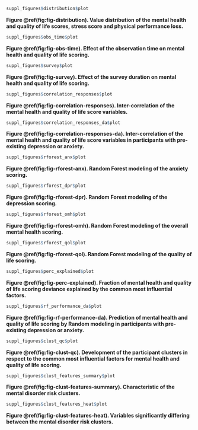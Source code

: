 ```{r fig-distribution, fig.width = 7.086614166, fig.height = 7.086614166, fig.cap = 'Value distribution of the mental health and quality of life scores, stress score and physical performance loss.'}

suppl_figures$distribution$plot

```

__Figure \@ref(fig:fig-distribution). Value distribution of the mental health and quality of life scores, stress score and physical performance loss.__



```{r fig-obs-time, fig.width = 7.086614166, fig.height = 9.055118101, fig.cap = 'Effect of the observation time on mental health and quality of life scoring.'}

suppl_figures$obs_time$plot

```

__Figure \@ref(fig:fig-obs-time). Effect of the observation time on mental health and quality of life scoring.__



```{r fig-survey, fig.width = 7.086614166, fig.height = 9.055118101, fig.cap = 'Effect of the survey duration on mental health and quality of life scoring.'}

suppl_figures$survey$plot

```

__Figure \@ref(fig:fig-survey). Effect of the survey duration on mental health and quality of life scoring.__



```{r fig-correlation-responses, fig.width = 7.086614166, fig.height = 7.086614166, fig.cap = 'Inter-correlation of the mental health and quality of life score variables.'}

suppl_figures$correlation_responses$plot

```

__Figure \@ref(fig:fig-correlation-responses). Inter-correlation of the mental health and quality of life score variables.__



```{r fig-correlation-responses-da, fig.width = 7.086614166, fig.height = 7.086614166, fig.cap = 'Inter-correlation of the mental health and quality of life score variables in participants with pre-existing depression or anxiety.'}

suppl_figures$correlation_responses_da$plot

```

__Figure \@ref(fig:fig-correlation-responses-da). Inter-correlation of the mental health and quality of life score variables in participants with pre-existing depression or anxiety.__



```{r fig-rforest-anx, fig.width = 7.086614166, fig.height = 7.086614166, fig.cap = 'Random Forest modeling of the anxiety scoring.'}

suppl_figures$rforest_anx$plot

```

__Figure \@ref(fig:fig-rforest-anx). Random Forest modeling of the anxiety scoring.__



```{r fig-rforest-dpr, fig.width = 7.086614166, fig.height = 7.086614166, fig.cap = 'Random Forest modeling of the depression scoring.'}

suppl_figures$rforest_dpr$plot

```

__Figure \@ref(fig:fig-rforest-dpr). Random Forest modeling of the depression scoring.__



```{r fig-rforest-omh, fig.width = 7.086614166, fig.height = 7.086614166, fig.cap = 'Random Forest modeling of the overall mental health scoring.'}

suppl_figures$rforest_omh$plot

```

__Figure \@ref(fig:fig-rforest-omh). Random Forest modeling of the overall mental health scoring.__



```{r fig-rforest-qol, fig.width = 7.086614166, fig.height = 7.086614166, fig.cap = 'Random Forest modeling of the quality of life scoring.'}

suppl_figures$rforest_qol$plot

```

__Figure \@ref(fig:fig-rforest-qol). Random Forest modeling of the quality of life scoring.__



```{r fig-perc-explained, fig.width = 7.086614166, fig.height = 7.87401574, fig.cap = 'Fraction of mental health and quality of life scoring deviance explained by the common most influential factors.'}

suppl_figures$perc_explained$plot

```

__Figure \@ref(fig:fig-perc-explained). Fraction of mental health and quality of life scoring deviance explained by the common most influential factors.__



```{r fig-rf-performance-da, fig.width = 7.086614166, fig.height = 3.149606296, fig.cap = 'Prediction of mental health and quality of life scoring by Random modeling in participants with pre-existing depression or anxiety.'}

suppl_figures$rf_performance_da$plot

```

__Figure \@ref(fig:fig-rf-performance-da). Prediction of mental health and quality of life scoring by Random modeling in participants with pre-existing depression or anxiety.__



```{r fig-clust-qc, fig.width = 7.086614166, fig.height = 6.299212592, fig.cap = 'Development of the participant clusters in respect to the common most influential factors for mental health and quality of life scoring.'}

suppl_figures$clust_qc$plot

```

__Figure \@ref(fig:fig-clust-qc). Development of the participant clusters in respect to the common most influential factors for mental health and quality of life scoring.__



```{r fig-clust-features-summary, fig.width = 7.086614166, fig.height = 7.086614166, fig.cap = 'Characteristic of the mental disorder risk clusters.'}

suppl_figures$clust_features_summary$plot

```

__Figure \@ref(fig:fig-clust-features-summary). Characteristic of the mental disorder risk clusters.__



```{r fig-clust-features-heat, fig.width = 7.086614166, fig.height = 6.299212592, fig.cap = 'Variables significantly differing between the mental disorder risk clusters.'}

suppl_figures$clust_features_heat$plot

```

__Figure \@ref(fig:fig-clust-features-heat). Variables significantly differing between the mental disorder risk clusters.__

